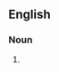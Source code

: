 {{also|airtankers}}

==English==

===Noun===
{{head|en|noun plural form|head=[[air]] [[tanker]]s}}
# {{plural of|air tanker|lang=en}}